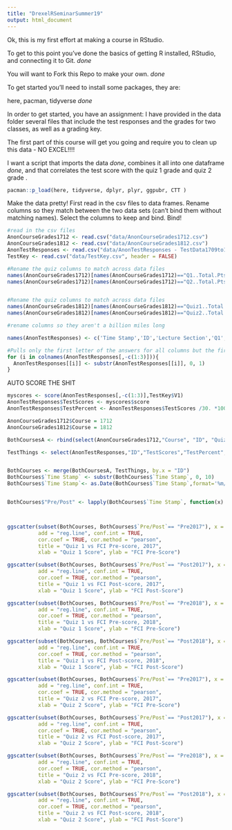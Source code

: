 ```yaml
---
title: "DrexelRSeminarSummer19"
output: html_document
---
```

Ok, this is my first effort at making a course in RStudio.

To get to this point you've done the basics of getting R installed, RStudio, and connecting it to Git. *done*

You will want to Fork this Repo to make your own. *done*

To get started you'll need to install some packages, they are:

here, pacman, tidyverse *done*

In order to get started, you have an assignment: 
I have provided in the data folder several files that include the test responses and the grades for two classes, as well as a grading key. 

The first part of this course will get you going and require you to clean up this data - NO EXCEL!!!!

I want a script that imports the data *done*, combines it all into one dataframe *done*, and that correlates the test score with the quiz 1 grade and quiz 2 grade .  


```r
pacman::p_load(here, tidyverse, dplyr, plyr, ggpubr, CTT )

```


Make the data pretty! First read in the csv files to data frames. Rename columns so they match between the two data sets (can't bind them without matching names). Select the columns to keep and bind. Bind!
```r
#read in the csv files
AnonCourseGrades1712 <- read.csv("data/AnonCourseGrades1712.csv")
AnonCourseGrades1812 <- read.csv("data/AnonCourseGrades1812.csv")
AnonTestResponses <- read.csv("data/AnonTestResponses - TestData1709to1812.csv")
TestKey <- read.csv("data/TestKey.csv", header = FALSE)
```

```r
#Rename the quiz columns to match across data files
names(AnonCourseGrades1712)[names(AnonCourseGrades1712)=="Q1..Total.Pts..100...1447316"] <- "Quiz1_Percent"
names(AnonCourseGrades1712)[names(AnonCourseGrades1712)=="Q2..Total.Pts..100...1447318"] <- "Quiz2_Percent"


#Rename the quiz columns to match across data files
names(AnonCourseGrades1812)[names(AnonCourseGrades1812)=="Quiz1..Total.Pts..90.Score...1719589"] <- "Quiz1_Percent"
names(AnonCourseGrades1812)[names(AnonCourseGrades1812)=="Quiz2..Total.Pts..100.Score...1719590"] <- "Quiz2_Percent"
```

```r
#rename columns so they aren't a billion miles long

names(AnonTestResponses) <- c('Time Stamp','ID','Lecture Section','Q1','Q2','Q3','Q4','Q5','Q6','Q7','Q8','Q9','Q10','Q11','Q12','Q13','Q14','Q15','Q16','Q17','Q18','Q19','Q20','Q21','Q22','Q23','Q24','Q25','Q26','Q27','Q28','Q29','Q30')

#Pulls only the first letter of the answers for all columns but the first 3
for (i in colnames(AnonTestResponses[,-c(1:3)])){
  AnonTestResponses[[i]] <- substr(AnonTestResponses[[i]], 0, 1) 
}
```

AUTO SCORE THE SHIT
```r

myscores <- score(AnonTestResponses[,-c(1:3)],TestKey$V1)
AnonTestResponses$TestScores <- myscores$score
AnonTestResponses$TestPercent <- AnonTestResponses$TestScores /30. *100

```

```r
AnonCourseGrades1712$Course = 1712
AnonCourseGrades1812$Course = 1812

BothCoursesA <- rbind(select(AnonCourseGrades1712,"Course", "ID", "Quiz1_Percent","Quiz2_Percent"),select(AnonCourseGrades1812,"Course","ID","Quiz1_Percent","Quiz2_Percent"))

TestThings <- select(AnonTestResponses,"ID","TestScores","TestPercent","Time Stamp")


BothCourses <- merge(BothCoursesA, TestThings, by.x = "ID")
BothCourses$`Time Stamp` <- substr(BothCourses$`Time Stamp`, 0, 10)
BothCourses$`Time Stamp`<- as.Date(BothCourses$`Time Stamp`,format='%m/%d/%Y')


BothCourses$"Pre/Post" <- lapply(BothCourses$`Time Stamp`, function(x) if(x < as.Date("10/15/2017", format='%m/%d/%Y')) {"Pre2017"} else {if(x < as.Date("1/15/2018", format='%m/%d/%Y')) {"Post2017"} else {if(x < as.Date("10/15/2018", format='%m/%d/%Y')) {"Pre2018"} else {"Post2018"}}})




```


```r
ggscatter(subset(BothCourses, BothCourses$`Pre/Post`== "Pre2017"), x = "Quiz1_Percent", y = "TestPercent", 
          add = "reg.line", conf.int = TRUE, 
          cor.coef = TRUE, cor.method = "pearson",
          title = "Quiz 1 vs FCI Pre-score, 2017",
          xlab = "Quiz 1 Score", ylab = "FCI Pre-Score")
```
```r
ggscatter(subset(BothCourses, BothCourses$`Pre/Post`== "Post2017"), x = "Quiz1_Percent", y = "TestPercent", 
          add = "reg.line", conf.int = TRUE, 
          cor.coef = TRUE, cor.method = "pearson",
          title = "Quiz 1 vs FCI Post-score, 2017",
          xlab = "Quiz 1 Score", ylab = "FCI Post-Score")
```
```r
ggscatter(subset(BothCourses, BothCourses$`Pre/Post`== "Pre2018"), x = "Quiz1_Percent", y = "TestPercent", 
          add = "reg.line", conf.int = TRUE, 
          cor.coef = TRUE, cor.method = "pearson",
          title = "Quiz 1 vs FCI Pre-score, 2018",
          xlab = "Quiz 1 Score", ylab = "FCI Pre-Score")
```

```r
ggscatter(subset(BothCourses, BothCourses$`Pre/Post`== "Post2018"), x = "Quiz1_Percent", y = "TestPercent", 
          add = "reg.line", conf.int = TRUE, 
          cor.coef = TRUE, cor.method = "pearson",
          title = "Quiz 1 vs FCI Post-score, 2018",
          xlab = "Quiz 1 Score", ylab = "FCI Post-Score")
```




```r
ggscatter(subset(BothCourses, BothCourses$`Pre/Post`== "Pre2017"), x = "Quiz2_Percent", y = "TestPercent", 
          add = "reg.line", conf.int = TRUE, 
          cor.coef = TRUE, cor.method = "pearson",
          title = "Quiz 2 vs FCI Pre-score, 2017",
          xlab = "Quiz 2 Score", ylab = "FCI Pre-Score")
```
```r
ggscatter(subset(BothCourses, BothCourses$`Pre/Post`== "Post2017"), x = "Quiz2_Percent", y = "TestPercent", 
          add = "reg.line", conf.int = TRUE, 
          cor.coef = TRUE, cor.method = "pearson",
          title = "Quiz 2 vs FCI Post-score, 2017",
          xlab = "Quiz 2 Score", ylab = "FCI Post-Score")
```
```r
ggscatter(subset(BothCourses, BothCourses$`Pre/Post`== "Pre2018"), x = "Quiz2_Percent", y = "TestPercent", 
          add = "reg.line", conf.int = TRUE, 
          cor.coef = TRUE, cor.method = "pearson",
          title = "Quiz 2 vs FCI Pre-score, 2018",
          xlab = "Quiz 2 Score", ylab = "FCI Pre-Score")
```

```r
ggscatter(subset(BothCourses, BothCourses$`Pre/Post`== "Post2018"), x = "Quiz2_Percent", y = "TestPercent", 
          add = "reg.line", conf.int = TRUE, 
          cor.coef = TRUE, cor.method = "pearson",
          title = "Quiz 2 vs FCI Post-score, 2018",
          xlab = "Quiz 2 Score", ylab = "FCI Post-Score")
```

